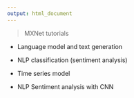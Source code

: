 ---
output: html_document
---

> MXNet tutorials

* Language model and text generation

* NLP classification (sentiment analysis)

* Time series model

* NLP Sentiment analysis with CNN